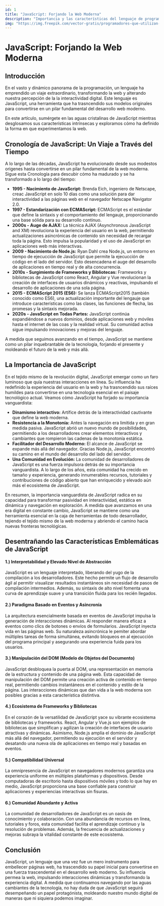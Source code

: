 ```yaml
---
id: 1
title: "JavaScript: Forjando la Web Moderna"
description: "Importancia y las características del lenguaje de programación JavaScript."
img: "https://img.freepik.com/vector-gratis/programadores-que-utilizan-lenguaje-programacion-javascript-computadora-gente-pequena-lenguaje-javascript-motor-javascript-concepto-desarrollo-web-js-ilustracion-aislada-violeta-vibrante-brillante_335657-986.jpg?w=1380&t=st=1690316761~exp=1690317361~hmac=2ee7b5da73f7dbc463c4d7e35afc94a3a971d20a3abeca9a6bc4dc0f8b5de361"
---
```


# JavaScript: Forjando la Web Moderna
<ComponentDate date="08-09-2023" time="15 minutos"/>

## Introducción

En el vasto y dinámico panorama de la programación, un lenguaje ha emprendido un viaje extraordinario, transformando la web y alterando nuestra 
percepción de la la interactividad digital. 
Este lenguaje es <HighlightedCode>JavaScript</HighlightedCode>, una herramienta que ha trasncendido sus modelos originales para convertirse en un pilar fundamental del desarrollo web moderno. 

En este artículo, sumérgete en las aguas cristalinas de JavaScript mientras desglosamos sus características intrínsecas y exploramos cómo ha definido la forma en que experimentamos la web. 


## Cronología de JavaScript: Un Viaje a Través del Tiempo

A lo largo de las décadas, JavaScript ha evolucionado desde sus modestos origenes hasta convertirse en un pilar fundamental de la web moderna. 
Sigue esta Cronología para descubir cómo ha madurado y se ha transformado a lo largo del tiempo: 

* <strong>1995 - Nacimiento de JavaScript:</strong> Brenda Eich, ingeniero de Netscape, creac JavaScript en solo 10 días como una solución para dar interactividad a las páginas web en el navegador Netscape Navigator 2.0.
* <strong>1997 - Estandarización con ECMAScript:</strong> ECMAScript es el estándar que define la sintaxis y el comportamiento del lengauje, proporcionando una base sólida para su desarrollo continuo. 
* <strong> 2000s - Auge de AJAX:</strong> La técnica AJAX (Asynchronous JavaScript and XM) revoluciona la experiencia del usuario en la web, permitiendo actualizaciones asincrónicas de contenido sin necesidad de recargar toda la página. Esto impulsa la popularidad y el uso de JavaScript en aplicaciones web más interactivas.
* <strong>2009 - Nacimiento de Node.js:</strong> Ryan Dahl crea Node.js, un entorno en tiempo de ejecucción de JavaScript que permite la ejecucción de código en el lado del servidor. Esto desencadena el auge del desarrollo de aplicaciones en tiempo real y de alta concurrencia.
* <strong>2010s - Surgimiento de Frameworks y Bibliotecas:</strong> Frameworks y bibliotecas de JavaScript como React, Angular y Vue revolucionan la creación de interfaces de usuarios dinámicos y reactivas, impulsando el desarrollo de aplicaciones de una sola página.
* <strong>2015 - ECMAScript 2015 (ES6):</strong> Se lanza ECMAScript2015 (también conocido como ES6), una actualización importante del lengauje que introduce características como las clases, las funciones de flecha, las promesas y la sintaxis mejorada.
* <strong>2020s - JavaScript en Todas Partes:</strong> JavaScript continúa expandiéndose a nuevos dominios, desde aplicaciones web y móviles hasta el internet de las coas y la realidad virtual. Su comunidad activa sigue impulsando innovaciones y mejoras del lenguaje. 

A medida que seguimos avanzando en el tiempo, JavaScript se mantiene como un pilar inquebrantable de la tecnología, forjando el presente y moldeando el futuro de la web y más allá.

## La Importancia de JavaScript

En el tejido mismo de la revolución digital, JavaScript emergar como un faro luminoso que quía nuestras interacciones en línea. Su influencia ha redefinido la experiencia del usuario en la web y ha trasncendido sus raíces humildes para convertirse en una tecnología esencial en el paisaje tecnológico actual. Veamos cómo JavaScript ha forjado su importancia vanguardista:

* <strong>Dinamismo interactivo:</strong> Artífice detrás de la interactividad cautivante que define la web moderna. 
* <strong>Resistencia a la Monotonía:</strong> Antes la navegación era limitida y en gran medida pasiva. JavaScript abrió un nuevo mundo de posibilidades, permitiendo a los desarrolladores crear elementos interactivos y cambiantes que rompieron las cadenas de la monotonía estática.
* <strong>Facilitador del Desarrollo Moderno:</strong> El alcance de JavaScript se expande más allá del navegador. Gracias Node.js, JavaScript encontró su camino en el mundo del desarrollo del lado del servidor. 
* <strong>Una Comunidad en Evolución:</strong> La comunidad de desarrolladores de JavaScript es una fuerza impulsora detrás de su importancia vanguardista. A lo largo de los años, esta comunidad ha crecido en tamaño y experiencia, generando innumerables recursos, tutoriales y contribuciones de código abierto que han enriquecido y elevado aún más el ecosistema de JavaScript.

En resumen, la importancia vanguardista de JavaScript radica en su capacidad para transformar pasividad en interactividad, estática en dinámica y navegación en exploración. A medida que avanzamos en una era digital en constante cambio, JavaScript se mantiene como una herramienta esencial en la caja de herramientas de todo desarrollador, tejiendo el tejido mismo de la web moderna y abriendo el camino hacia nuevas fronteras tecnológicas.


## Desentrañando las Características Emblemáticas de JavaScript

#### 1.) Interpretabilidad y Elevado Nivel de Abstracción

JavaScript es un lenguaje interpretado, liberando del yugo de la compilación a los desarrolladores. Este hecho permite un flujo de desarrollo ágil al permitir 
visualizar resultados instantáneos sin necesidad de pasos de compilación intermedios. Además, su sintaxis de alto nivel fomenta una curva de aprendizaje suave y una transición fluida para los recién llegados. 

#### 2.) Paradigma Basado en Eventos y Asincronía

La arquitectura esencialmente basada en eventos de JavaScript impulsa la generación de interacciones dinámicas. Al responder manera eficaz a eventos como clics de botones o envíos de formularios. JavaScript inyecta vida en las páginas web. Su naturaleza asincrónica le pemiter abordar múltiples tareas de forma simultánea, evitando bloqueos en al ejecucción del programa principal y asegurando una experiencia fuida para los usuarios.

#### 3.) Manipulación del DOM (Modelo de Objetos del Documento)
JavaScript desbloquea la puerta al DOM, una representación en memoria de la estructura y contenido de una página web. Esta capacidad de manipulación del DOM permite una creación activa de contenido en tiempo real, permitiendo cambios instantáneos en el contenido y estilo de la página. Las interacciones dinámicas que dan vida a la web moderna son posibles gracias a esta característica distintiva.

#### 4.) Ecosistema de Frameworks y Bibliotecas
En el corazón de la versatilidad de JavaScript yace su vibrante ecosistema de bibliotecas y frameworks. React, Angular y Vue.js son ejemplos de bibliotecas que simplifican y agilizan la creación de interfaces de usuario atractivas y dinámicas. Asimismo, Node.js amplía el dominio de JavaScript más allá del navegador, permitiendo su ejecución en el servidor y desatando una nueva ola de aplicaciones en tiempo real y basadas en eventos.


#### 5.) Compatibilidad Universal

La omnipresencia de JavaScript en navegadores modernos garantiza una experiencia uniforme en múltiples plataformas y dispositivos. Desde computadoras de escritorio hasta dispositivos móviles y todo lo que hay en medio, JavaScript proporciona una base confiable para construir aplicaciones y experiencias interactivas sin fisuras.

#### 6.) Comunidad Abundante y Activa

La comunidad de desarrolladores de JavaScript es un oasis de conocimiento y colaboración. Con una abundancia de recursos en línea, tutoriales y foros, esta comunidad facilita el aprendizaje continuo y la resolución de problemas. Además, la frecuencia de actualizaciones y mejoras subraya la vitalidad constante de este ecosistema.

## Conclusión

JavaScript, un lenguaje que una vez fue un mero instrumento para embellecer páginas web, ha trascendido su papel inicial para convertirse en una fuerza trascendental en el desarrollo web moderno. Su influencia permea la web, impulsando interacciones dinámicas y transformando la experiencia digital. A medida que continuamos navegando por las aguas cambiantes de la tecnología, no hay duda de que JavaScript seguirá desempeñando un papel protagónista, moldeando nuestro mundo digital de maneras que ni siquiera podemos imaginar.